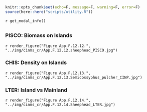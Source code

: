 ```r
knitr::opts_chunk$set(echo=F, message=F, warning=F, error=F)
source(here::here("scripts/utility.R"))
```

`r get_modal_info()`

## {.tabset}

### PISCO: Biomass on Islands 

`r render_figure("Figure App.F.12.12.", "../img/cinms_cr/App.F.12.12.sheephead_PISCO.jpg")`

### CHIS: Density on Islands

`r render_figure("Figure App.F.12.13.", "../img/cinms_cr/App.F.12.13.Semicossyphus_pulcher_CINP.jpg")`

### LTER: Island vs Mainland

`r render_figure("Figure App.F.12.14.", "../img/cinms_cr/App.F.12.14.Sheephead_LTER.jpg")`



 